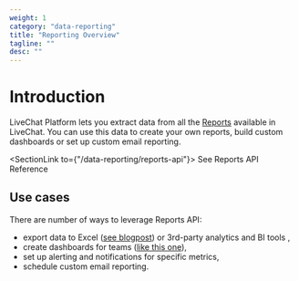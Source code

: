 ```yaml
---
weight: 1
category: "data-reporting"
title: "Reporting Overview"
tagline: ""
desc: ""
---
```


# Introduction

LiveChat Platform lets you extract data from all the [Reports](https://www.livechatinc.com/help/reporting-options-available-in-livechat/) available in LiveChat. You can use this data to create your own reports, build custom dashboards or set up custom email reporting.

<SectionLink to={"/data-reporting/reports-api"}>
  See Reports API Reference
</SectionLink>

## Use cases

There are number of ways to leverage Reports API:

- export data to Excel ([see blogpost](https://developers.livechatinc.com/blog/how-to-get-livechat-api-data-with-microsoft-excel-or-power-bi/)) or 3rd-party analytics and BI tools
  ,
- create dashboards for teams ([like this one](https://dashboard.livechatinc.com/)),
- set up alerting and notifications for specific metrics,
- schedule custom email reporting.
